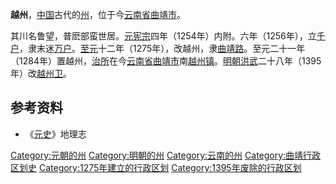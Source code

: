 '''越州'''，[[中国|中国]]古代的[[州|州]]，位于今[[云南省|云南省]][[曲靖市|曲靖市]]。

其川名鲁望，普麽部蛮世居。[[元宪宗|元宪宗]]四年（1254年）内附。六年（1256年），立[[千户|千户]]，隶末迷[[万户|万户]]。[[至元_(忽必烈)|至元]]十二年（1275年），改越州，隶[[曲靖路|曲靖路]]。至元二十一年（1284年）置越州，[[治所|治所]]在今[[云南省|云南省]][[曲靖市|曲靖市]]南[[越州镇|越州镇]]。[[明朝|明朝]][[洪武|洪武]]二十八年（1395年）改[[越州卫|越州卫]]。

==参考资料==
*《[[元史|元史]]》地理志
{{明朝云南行政区划}}
{{元朝云南行政区划}}
{{云南行政区划小作品}}
[[Category:元朝的州|Category:元朝的州]] 
[[Category:明朝的州|Category:明朝的州]] 
[[Category:云南的州|Category:云南的州]]
[[Category:曲靖行政区划史|Category:曲靖行政区划史]]
[[Category:1275年建立的行政区划|Category:1275年建立的行政区划]] 
[[Category:1395年废除的行政区划|Category:1395年废除的行政区划]]